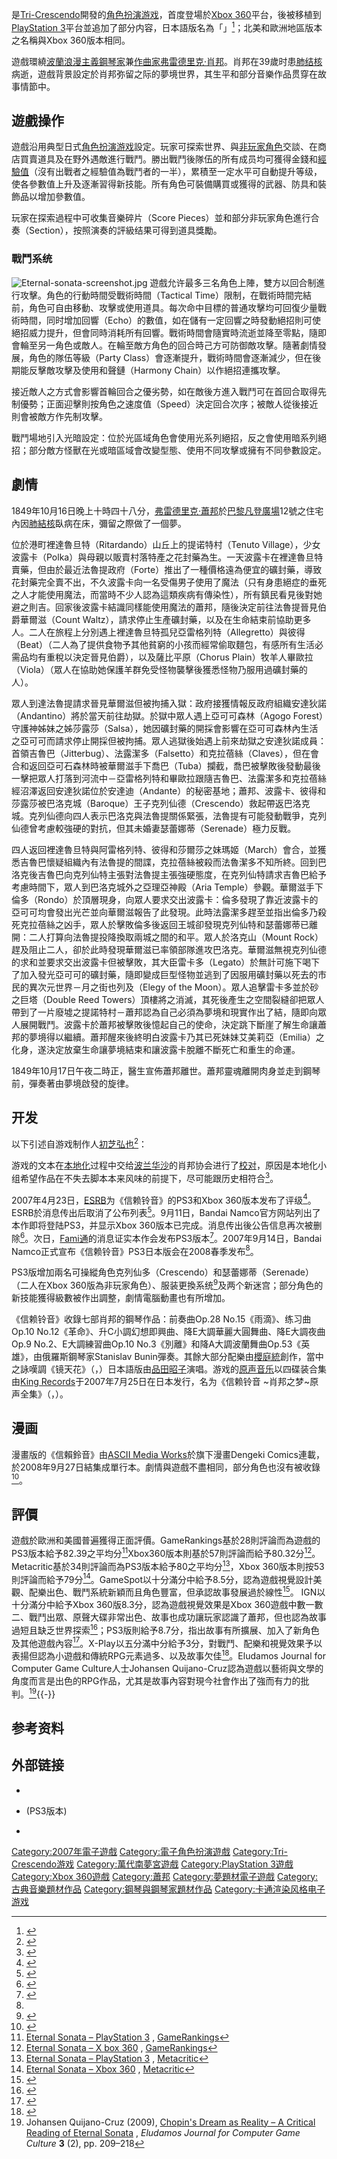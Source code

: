 {{NoteTA
|G1=Games
}}
{{Infobox VG
|title = 信賴鈴音 ~蕭邦之夢~
| image = Image:Eternal Sonata.jpg
|caption = 《信賴鈴音 ~蕭邦之夢~》PS3日本版（含特典）封面
|developer = [[tri-Crescendo|tri-Crescendo]]
|publisher = [[Namco_Bandai_Games|Namco Bandai Games]]
|distributor = [[Namco_Bandai_Partners|Namco Bandai Partners]]（欧洲，澳洲）<br />[[微软游戏工作室|微软]]（亚洲，除日本地区）
|designer = [[初芝弘也|初芝弘也]], [[Sam_Riegel|Sam Riegel]]
|composer = [[櫻庭統|櫻庭統]]<br />[[斯坦尼斯拉夫·布宁|斯坦尼斯拉夫·布宁]]<br />[[弗雷德里克·肖邦|弗雷德里克·肖邦]]
|writer = [[初芝弘也|初芝弘也]]
|engine =
|released = '''Xbox 360'''{{Vgrelease|JP|2007年6月14日|NA|2007年9月17日|EU|2007年10月19日<ref>{{cite web |url=http://www.computerandvideogames.com/article.php?id=166356 |title=Xbox News: Ace Combat 6, Eternal Sonata dated for Europe - ComputerAndVideoGames.com |publisher=Computerandvideogames.com |date= |accessdate=2008-10-27 |archive-date=2008-05-08 |archive-url=https://web.archive.org/web/20080508012559/http://www.computerandvideogames.com/article.php?id=166356 |dead-url=no }}</ref>|AU|2007年11月15日<ref>{{Cite web |url=http://www.gamefaqs.com/console/xbox360/data/934162.html |title=Eternal Sonata |accessdate=2011-08-31 |archive-date=2010-05-01 |archive-url=https://web.archive.org/web/20100501085009/http://www.gamefaqs.com/console/xbox360/data/934162.html |dead-url=no }}</ref>}}'''PlayStation 3'''{{Vgrelease|JP|2008年9月18日|NA|2008年10月21日|EU|2009年2月13日|AU|2009年2月19日}}
| genre = [[電子角色扮演遊戲|電子角色扮演]]
|modes = [[单人游戏|单人游戏]]、[[合作游戏|合作游戏]]
|platforms =  [[Xbox_360|Xbox 360]]、[[PlayStation_3|PlayStation 3]]
}}

{{vgname|信賴鈴音 ～蕭邦之夢～|ja=トラスティベル 〜ショパンの夢〜|en=Eternal Sonata|diff=1}}是[[Tri-Crescendo|Tri-Crescendo]]開發的[[電子角色扮演遊戲|角色扮演游戏]]，首度登場於[[Xbox_360|Xbox 360]]平台，後被移植到[[PlayStation_3|PlayStation 3]]平台並追加了部分内容，日本語版名為「{{lang|ja|トラスティベル 〜ショパンの夢〜 ルプリーズ}}」<ref name="nbgiannounce">{{cite web|title=Namco Bandai Announcement for PS3|url=http://ps3.ign.com/articles/820/820146p1.html|accessdate=2011-08-31|archive-date=2012-08-19|archive-url=https://web.archive.org/web/20120819034536/http://ps3.ign.com/articles/820/820146p1.html|dead-url=no}}</ref>；北美和歐洲地區版本之名稱與Xbox 360版本相同。

遊戲環繞[[波蘭|波蘭]][[浪漫主義|浪漫主義]][[鋼琴家|鋼琴家]]兼[[作曲家|作曲家]][[弗雷德里克·肖邦|弗雷德里克·肖邦]]。肖邦在39歲时患[[肺结核|肺结核]]病逝，遊戲背景設定於肖邦弥留之际的夢境世界，其生平和部分音樂作品贯穿在故事情節中。

==遊戲操作==
遊戲沿用典型日式[[電子角色扮演遊戲|角色扮演游戏]]設定。玩家可探索世界、與[[非玩家角色|非玩家角色]]交談、在商店買賣道具及在野外遇敵進行戰鬥。勝出戰鬥後隊伍的所有成员均可獲得金錢和[[經驗值|經驗值]]（沒有出戰者之經驗值為戰鬥者的一半），累積至一定水平可自動提升等级，使各參數值上升及逐漸習得新技能。所有角色可裝備購買或獲得的武器、防具和裝飾品以增加參數值。

玩家在探索過程中可收集音樂碎片（Score Pieces）並和部分非玩家角色進行合奏（Section），按照演奏的評級结果可得到道具獎勵。

===戰鬥系统===
[[File:Eternal-sonata-screenshot.jpg|thumb]]
遊戲允许最多三名角色上陣，雙方以回合制進行攻擊。角色的行動時間受戰術時間（Tactical Time）限制，在戰術時間完結前，角色可自由移動、攻擊或使用道具。每次命中目標的普通攻擊均可回復少量戰術時間，同时增加回響（Echo）的數值，如在儲有一定回響之時發動絕招則可使絕招威力提升，但會同時消耗所有回響。戰術時間會隨實時流逝並降至零點，隨即會輪至另一角色或敵人。在輪至敵方角色的回合時己方可防御敵攻擊。隨著劇情發展，角色的隊伍等級（Party Class）會逐漸提升，戰術時間會逐漸減少，但在後期能反擊敵攻擊及使用和聲鏈（Harmony Chain）以作絕招連攜攻擊。

接近敵人之方式會影響首輪回合之優劣勢，如在敵後方進入戰鬥可在首回合取得先制優勢；正面迎擊則按角色之速度值（Speed）決定回合次序；被敵人從後接近則會被敵方作先制攻擊。

戰鬥場地引入光暗設定：位於光區域角色會使用光系列絕招，反之會使用暗系列絕招；部分敵方怪獸在光或暗區域會改變型態、使用不同攻擊或擁有不同參數設定。

==劇情==
1849年10月16日晚上十時四十八分，[[弗雷德里克·蕭邦|弗雷德里克·蕭邦]]於[[巴黎|巴黎]][[凡登廣場|凡登廣場]]12號之住宅內因[[肺結核|肺結核]]臥病在床，彌留之際做了一個夢。

位於港町裡達魯旦特（Ritardando）山丘上的提诺特村（Tenuto Village），少女波露卡（Polka）與母親以販賣村落特產之花封藥為生。一天波露卡在裡達魯旦特賣藥，但由於最近法魯提政府（Forte）推出了一種價格遠為便宜的礦封藥，導致花封藥完全賣不出，不久波露卡向一名受傷男子使用了魔法（只有身患絕症的垂死之人才能使用魔法，而當時不少人認為這類疾病有傳染性），所有鎮民看見後對她避之則吉。回家後波露卡結識同樣能使用魔法的蕭邦，隨後決定前往法魯提晉見伯爵華爾滋（Count Waltz），請求停止生產礦封藥，以及在生命結束前協助更多人。二人在旅程上分別遇上裡達魯旦特孤兒亞雷格列特（Allegretto）與彼得（Beat）（二人為了提供食物予其他貧窮的小孩而經常偷取麵包，有感所有生活必需品均有重稅以決定晉見伯爵），以及薩比平原（Chorus Plain）牧羊人畢歐拉（Viola）（眾人在協助她保護羊群免受怪物襲擊後獲悉怪物乃服用過礦封藥的人）。

眾人到達法魯提請求晉見華爾滋但被拘捕入獄：政府接獲情報反政府組織安達狄諾（Andantino）將於當天前往劫獄。於獄中眾人遇上亞可可森林（Agogo Forest）守護神姊妹之姊莎露莎（Salsa），她因礦封藥的開採會影響在亞可可森林內生活之亞可可而請求停止開採但被拘捕。眾人逃獄後始遇上前來劫獄之安達狄諾成員：首領吉魯巴（Jitterbug）、法露潔多（Falsetto）和克拉蓓絲（Claves），但在會合和返回亞可石森林時被華爾滋手下喬巴（Tuba）攔截，喬巴被擊敗後發動最後一擊把眾人打落到河流中－亞雷格列特和畢歐拉跟隨吉魯巴、法露潔多和克拉蓓絲經沼澤返回安達狄諾位於安達迪（Andante）的秘密基地；蕭邦、波露卡、彼得和莎露莎被巴洛克城（Baroque）王子克列仙德（Crescendo）救起帶返巴洛克城。克列仙德向四人表示巴洛克與法魯提關係緊張，法魯提有可能發動戰爭，克列仙德曾考慮較強硬的對抗，但其未婚妻瑟蕾娜蒂（Serenade）極力反戰。

四人返回裡達魯旦特與阿雷格列特、彼得和莎爾莎之妹瑪姬（March）會合，並獲悉吉魯巴懷疑組織內有法魯提的間諜，克拉蓓絲被殺而法魯潔多不知所終。回到巴洛克後吉魯巴向克列仙特主張對法魯提主張強硬態度，在克列仙特請求吉魯巴給予考慮時間下，眾人到巴洛克城外之亞理亞神殿（Aria Temple）參觀。華爾滋手下倫多（Rondo）於頂層現身，向眾人要求交出波露卡：倫多發現了靠近波露卡的亞可可均會發出光芒並向華爾滋報告了此發現。此時法露潔多趕至並指出倫多乃殺死克拉蓓絲之凶手，眾人於擊敗倫多後返回王城卻發現克列仙特和瑟蕾娜蒂已離開：二人打算向法魯提投降換取兩城之間的和平。眾人於洛克山（Mount Rock）趕及阻止二人，卻於此時發現華爾滋已率領部隊進攻巴洛克。華爾滋無視克列仙德的求和並要求交出波露卡但被擊敗，其大臣雷卡多（Legato）於無計可施下喝下了加入發光亞可可的礦封藥，隨即變成巨型怪物並逃到了因服用礦封藥以死去的市民的異次元世界－月之街也列及（Elegy of the Moon）。眾人追擊雷卡多並於砂之巨塔（Double Reed Towers）頂樓將之消滅，其死後產生之空間裂縫卻把眾人帶到了一片廢墟之提諾特村－蕭邦認為自己必須為夢境和現實作出了結，隨即向眾人展開戰鬥。波露卡於蕭邦被擊敗後憶起自己的使命，決定跳下斷崖了解生命讓蕭邦的夢境得以繼續。蕭邦醒來後終明白波露卡乃其已死妹妹艾美莉亞（Emilia）之化身，遂決定放棄生命讓夢境結束和讓波露卡脫離不斷死亡和重生的命運。

1849年10月17日午夜二時正，醫生宣佈蕭邦離世。蕭邦靈魂離開肉身並走到鋼琴前，彈奏著由夢境啟發的旋律。

== 开发 ==
以下引述自游戏制作人[[初芝弘也|初芝弘也]]<ref>{{cite web|url=http://kotaku.com/gaming/we-want-to-know/chopins-role-in-eternal-sonata-explained-287143.php|title=We Want To Know: Chopin's Role in Eternal Sonata Explained|publisher=Kotaku.com|date=|accessdate=2008-10-27|archiveurl=https://archive.is/20120526092551/http://kotaku.com/287143/chopins-role-in-eternal-sonata-explained?tag=gamingwewanttoknow|archivedate=2012-05-26|deadurl=yes}}</ref>：

{{quote|游戏玩家和古典音乐爱好者兴趣未必相同。大部分日本人都知道肖邦这个名字，但可能仅仅知道肖邦是伟大的音乐家，其他方面就不了解了。他们或许都听过肖邦的音乐，但未必一听到音乐就能联想到肖邦的名字。我试图通过在肖邦的梦境中创造一个多彩的幻想世界，让人们轻松融入这个游戏，更深刻地了解肖邦的音乐有多么伟大。}}

游戏的文本在[[本地化|本地化]]过程中交给[[波兰|波兰]][[华沙|华沙]]的肖邦协会进行了[[校对|校对]]，原因是本地化小组希望作品在不失去脚本本来风味的前提下，尽可能跟历史相符合<ref>{{cite web |url=http://blogs.ign.com/EternalSonata/2007/09/12/66074/ |title=Eternal Sonata - Lost in Translation |publisher=Blogs.ign.com |date= |accessdate=2008-10-27 |deadurl=yes |archiveurl=https://web.archive.org/web/20081008011709/http://blogs.ign.com/EternalSonata/2007/09/12/66074/ |archivedate=2008-10-08 }}</ref>。

2007年4月23日，[[ESRB|ESRB]]为《信赖铃音》的PS3和Xbox 360版本发布了评级<ref>{{cite web |url=http://www.joystiq.com/2007/04/23/esrb-lists-eternal-sonata-on-xbox-360-and-playstation-3/ |title=ESRB lists Eternal Sonata on Xbox 360 ... and PlayStation 3 - Joystiq |publisher=Joystiq.com |author=62 Comments by Christopher Grant Apr 23rd 2007 6:37PM Filed under: Sony PlayStation 3, Microsoft Xbox 360, RPGs |date= |accessdate=2008-10-27 |archive-url=https://web.archive.org/web/20071023054551/http://www.joystiq.com/2007/04/23/esrb-lists-eternal-sonata-on-xbox-360-and-playstation-3/ |archive-date=2007-10-23 |dead-url=yes }}</ref>。ESRB於消息传出后取消了公布列表<ref>{{cite web|title=N4G.com : ESRB pulls Eternal Sonata.  listing|url=http://n4g.com/News-36536.aspx|accessdate=2011-09-07|archive-date=2008-10-24|archive-url=https://web.archive.org/web/20081024062829/http://n4g.com/News-36536.aspx|dead-url=no}}</ref>。9月11日，Bandai Namco官方网站列出了本作即将登陆PS3，并显示Xbox 360版本已完成。消息传出後公告信息再次被删除<ref>{{cite web|title=Namco Bandai site shows Eternal Sonata and Beautiful Katamari coming to PS3|url=http://www.joystiq.com/2007/09/11/namco-bandai-site-shows-eternal-sonata-and-beautiful-katamari-co/|access-date=2011-09-07|archive-url=https://web.archive.org/web/20110629163547/http://www.joystiq.com/2007/09/11/namco-bandai-site-shows-eternal-sonata-and-beautiful-katamari-co/|archive-date=2011-06-29|dead-url=yes}}</ref>。次日，[[Fami通|Fami通]]的消息证实本作会发布PS3版本<ref>{{cite web|title=Famitsu Scans|url=http://www.jeux-france.com/images0_4_21765.html|accessdate=2011-09-07|archive-date=2008-04-30|archive-url=https://web.archive.org/web/20080430111902/http://www.jeux-france.com/images0_4_21765.html|dead-url=no}}</ref>。2007年9月14日，Bandai Namco正式宣布《信赖铃音》PS3日本版会在2008春季发布<ref name="nbgiannounce" />。

PS3版增加兩名可操縱角色克列仙多（Crescendo）和瑟蕾娜蒂（Serenade）（二人在Xbox 360版為非玩家角色）、服装更換系统<ref>{{cite web|title=Official Website for the PS3 Version|url=http://namco-ch.net/trustybell_ps3/index.php|accessdate=2011-09-08|archive-date=2008-05-17|archive-url=https://web.archive.org/web/20080517112445/http://namco-ch.net/trustybell_ps3/index.php|dead-url=yes}}</ref>及两个新迷宫；部分角色的新技能獲得級數被作出調整，劇情電腦動畫也有所增加。

《信赖铃音》收錄七部肖邦的鋼琴作品：前奏曲Op.28 No.15《雨滴》、练习曲Op.10 No.12《革命》、升C小調幻想即興曲、降E大調華麗大圓舞曲、降E大調夜曲Op.9 No.2、E大調練習曲Op.10 No.3《別離》和降A大調波蘭舞曲Op.53《英雄》，由俄羅斯鋼琴家Stanislav Bunin彈奏。其餘大部分配樂由[[櫻庭統|櫻庭統]]創作，當中之詠嘆調《镜天花》（{{lang|ja|鏡天花}}，{{lang|en|''Heaven's Mirror''}}）日本語版由[[品田昭子|品田昭子]]演唱。游戏的[[原声音乐|原声音乐]]以四碟装合集由[[King_Records|King Records]]于2007年7月25日在日本发行，名为《信赖铃音 ~肖邦之梦~原声全集》（{{lang|ja|トラスティベル 〜ショパンの夢〜 オリジナルスコア}}，{{lang|en|''Trusty Bell: Chopin's Dream Original Score''}}）。

== 漫画 ==
漫畫版的《信賴鈴音》由[[ASCII_Media_Works|ASCII Media Works]]於旗下漫畫Dengeki Comics連載，於2008年9月27日結集成單行本。劇情與遊戲不盡相同，部分角色也沒有被收錄<ref>{{cite web |url=http://asciimw.jp/search/mode/item/cd/B0804700 |title=Trusty Bell ~Chopin no Yume~ |publisher=[[ASCII_Media_Works|ASCII Media Works]] |language=ja |accessdate=2009-06-13 |archive-date=2009-11-15 |archive-url=https://web.archive.org/web/20091115001834/http://asciimw.jp/search/mode/item/cd/B0804700 |dead-url=no }}</ref>。

== 評價 ==
遊戲於歐洲和美國普遍獲得正面評價。GameRankings基於28則評論而為遊戲的PS3版本給予82.39之平均分<ref>[http://www.gamerankings.com/ps3/943325-eternal-sonata/index.html Eternal Sonata – PlayStation 3] {{Wayback|url=http://www.gamerankings.com/ps3/943325-eternal-sonata/index.html |date=20191209011503 }}, [[GameRankings|GameRankings]]</ref>Xbox360版本則基於57則評論而給予80.32分<ref>[http://www.gamerankings.com/xbox360/934162-eternal-sonata/index.html Eternal Sonata – X box 360] {{Wayback|url=http://www.gamerankings.com/xbox360/934162-eternal-sonata/index.html |date=20191209015659 }}, [[GameRankings|GameRankings]]</ref>。Metacritic基於34則評論而為PS3版本給予80之平均分<ref>[http://www.metacritic.com/game/playstation-3/eternal-sonata Eternal Sonata – PlayStation 3] {{Wayback|url=http://www.metacritic.com/game/playstation-3/eternal-sonata |date=20200907082218 }}, [[Metacritic|Metacritic]]</ref>，Xbox 360版本則按53則評論而給予79分<ref>[http://www.metacritic.com/games/platforms/xbox360/eternalsonata?q=eternal%20sonata Eternal Sonata – Xbox 360] {{Wayback|url=http://www.metacritic.com/games/platforms/xbox360/eternalsonata?q=eternal%20sonata |date=20081210170120 }}, [[Metacritic|Metacritic]]</ref>。GameSpot以十分滿分中給予8.5分，認為遊戲視覺設計美觀、配樂出色、戰鬥系統新穎而且角色豐富，但承認故事發展過於線性<ref name=autogenerated1>{{cite web|url=http://www.gamespot.com/xbox360/rpg/trustybellchopinnoyume/review.html?om_act=convert&om_clk=gssummary&tag=summary;read-review|title=DeadLink|accessdate=August 6, 2007|deadurl=yes|archiveurl=https://web.archive.org/web/20081208034750/http://www.gamespot.com/xbox360/rpg/trustybellchopinnoyume/review.html?om_act=convert&om_clk=gssummary&tag=summary;read-review|archivedate=2008年12月8日}}</ref>。 IGN以十分滿分中給予Xbox 360版8.3分，認為遊戲視覺效果是Xbox 360遊戲中數一數二、戰鬥出眾、原聲大碟非常出色、故事也成功讓玩家認識了蕭邦，但也認為故事過短且缺乏世界探索<ref>{{cite web|url=http://xbox360.ign.com/articles/819/819923p1.html|title=Eternal Sonata Review|publisher=IGN.com|date=|accessdate=2008-12-18|archive-url=https://web.archive.org/web/20081218160003/http://xbox360.ign.com/articles/819/819923p1.html|archive-date=2008-12-18|dead-url=yes}}</ref>；PS3版則給予8.7分，指出故事有所擴展、加入了新角色及其他遊戲內容<ref>{{cite web|url=http://ps3.ign.com/articles/923/923711p1.html|title=Eternal Sonata Review (PS3)|publisher=IGN.com|date=|accessdate=2008-12-18|archive-date=2012-08-17|archive-url=https://web.archive.org/web/20120817060739/http://ps3.ign.com/articles/923/923711p1.html|dead-url=no}}</ref>。X-Play以五分滿中分給予3分，對戰鬥、配樂和視覺效果予以表揚但認為小遊戲和傳統RPG元素過多、以及故事欠佳<ref>{{cite web|url=http://www.g4tv.com/xplay/reviews/1638/Eternal_Sonata.html|title=X-Play Eternal Sonata Review|publisher=G4tv.com|date=|accessdate=2008-12-18|archive-date=2017-12-28|archive-url=https://web.archive.org/web/20171228040846/http://www.g4tv.com/xplay/reviews/1638/Eternal_Sonata.html|dead-url=no}}</ref>。Eludamos Journal for Computer Game Culture人士Johansen Quijano-Cruz認為遊戲以藝術與文學的角度而言是出色的RPG作品，尤其是故事內容對現今社會作出了強而有力的批判。<ref>Johansen Quijano-Cruz (2009), [http://journals.sfu.ca/eludamos/index.php/eludamos/article/viewArticle/68/131 Chopin's Dream as Reality – A Critical Reading of Eternal Sonata] {{Wayback|url=http://journals.sfu.ca/eludamos/index.php/eludamos/article/viewArticle/68/131 |date=20120312134354 }}, ''Eludamos Journal for Computer Game Culture'' '''3''' (2), pp. 209–218</ref>{{-}}

==参考资料==
{{Reflist|2}}

==外部链接==
* {{Official|http://namco-ch.net/trusty_bell/index.php}}{{ja}}
* {{Official|http://namco-ch.net/trustybell_ps3/index.php}}{{ja}}(PS3版本)
* {{Official|http://eternalsonata.namcobandaigames.com/}}{{en}}

{{DEFAULTSORT:Trusty Bell Chopin no Yume}}
[[Category:2007年電子遊戲|Category:2007年電子遊戲]]
[[Category:電子角色扮演遊戲|Category:電子角色扮演遊戲]]
[[Category:Tri-Crescendo游戏|Category:Tri-Crescendo游戏]]
[[Category:萬代南夢宮遊戲|Category:萬代南夢宮遊戲]]
[[Category:PlayStation_3遊戲|Category:PlayStation 3遊戲]]
[[Category:Xbox_360遊戲|Category:Xbox 360遊戲]]
[[Category:蕭邦|Category:蕭邦]]
[[Category:夢題材電子遊戲|Category:夢題材電子遊戲]]
[[Category:古典音樂題材作品|Category:古典音樂題材作品]]
[[Category:鋼琴與鋼琴家題材作品|Category:鋼琴與鋼琴家題材作品]]
[[Category:卡通渲染风格电子游戏|Category:卡通渲染风格电子游戏]]